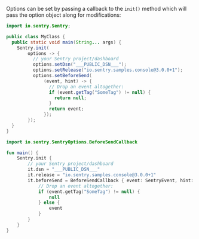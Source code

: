 Options can be set by passing a callback to the `init()` method which will
pass the option object along for modifications:

```java {tabTitle:Java}
import io.sentry.Sentry;

public class MyClass {
  public static void main(String... args) {
    Sentry.init(
        options -> {
          // your Sentry project/dashboard
          options.setDsn("___PUBLIC_DSN___");
          options.setRelease("io.sentry.samples.console@3.0.0+1");
          options.setBeforeSend(
              (event, hint) -> {
                // Drop an event altogether:
                if (event.getTag("SomeTag") != null) {
                  return null;
                }
                return event;
              });
        });
  }
}
```

```kotlin {tabTitle:Kotlin}
import io.sentry.SentryOptions.BeforeSendCallback

fun main() {
    Sentry.init {
        // your Sentry project/dashboard
        it.dsn = "___PUBLIC_DSN___"
        it.release = "io.sentry.samples.console@3.0.0+1"
        it.beforeSend = BeforeSendCallback { event: SentryEvent, hint: Any? ->
            // Drop an event altogether:
            if (event.getTag("SomeTag") != null) {
                null
            } else {
                event
            }
        }
    }
}
```
